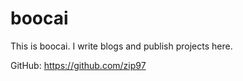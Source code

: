 # boocai

This is boocai. I write blogs and publish projects here.

GitHub: https://github.com/zip97